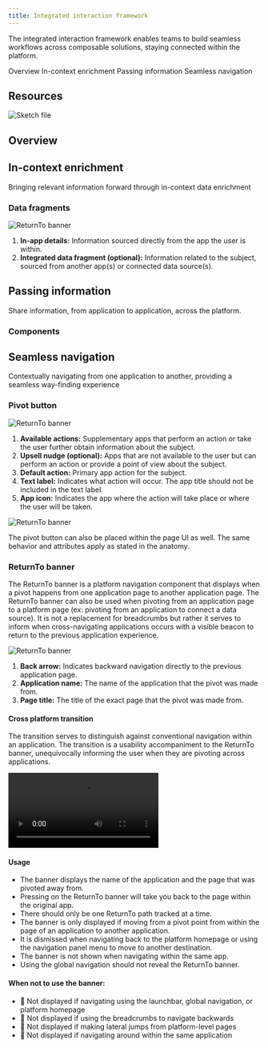 ```yaml
---
title: Integrated interaction framework
---
```


<PageDescription>

The integrated interaction framework enables teams to build seamless workflows across composable solutions, staying connected within the platform.

</PageDescription>


<AnchorLinks>
  <AnchorLink>Overview</AnchorLink>
  <AnchorLink>In-context enrichment</AnchorLink>
  <AnchorLink>Passing information</AnchorLink>
  <AnchorLink>Seamless navigation</AnchorLink>
</AnchorLinks>

## Resources

<Row className="resource-card-group">
  <Column colMd={4} colLg={4} noGutterSm>
    <ResourceCard
      subTitle="Integrated interaction components"
      actionIcon="download"
      aspectRatio="2:1"
      href="">

![Sketch file](images/sketch-icon.png)

  </ResourceCard>
  </Column>
</Row>


## Overview



## In-context enrichment

Bringing relevant information forward through in-context data enrichment

### Data fragments

<Row>
 <Column colLg={8}>

![ReturnTo banner](images/data-fragments-anatomy.jpg)

 </Column>
</Row>

1. **In-app details:** Information sourced directly from the app the user is within.
2. **Integrated data fragment (optional):** Information related to the subject, sourced from another app(s) or connected data source(s).


## Passing information

Share information, from application to application, across the platform.

### Components


## Seamless navigation

Contextually navigating from one application to another, providing a seamless way-finding experience

### Pivot button

<Row>
 <Column colLg={8}>

![ReturnTo banner](images/pivot-button-anatomy.jpg)

 </Column>
</Row>



1. **Available actions:** Supplementary apps that perform an action or take the user further obtain information about the subject.
2. **Upsell nudge (optional):** Apps that are not available to the user but can perform an action or provide a point of view about the subject.
3. **Default action:** Primary app action for the subject.
4. **Text label:** Indicates what action will occur. The app title should not be included in the text label.
5. **App icon:** Indicates the app where the action will take place or where the user will be taken.

<Row>
 <Column colLg={8}>

![ReturnTo banner](images/pivot-button-embedded.jpg)

 </Column>
</Row>

The pivot button can also be placed within the page UI as well. The same behavior and attributes apply as stated in the anatomy.


### ReturnTo banner

The ReturnTo banner is a platform navigation component that displays when a pivot happens from one application page to another application page. The ReturnTo banner can also be used when pivoting from an application page to a platform page (ex: pivoting from an application to connect a data source). It is not a replacement for breadcrumbs but rather it serves to inform when cross-navigating applications occurs with a visible beacon to return to the previous application experience.

<Row>
 <Column colLg={8}>

![ReturnTo banner](images/returnto-banner-anatomy.jpg)

 </Column>
</Row>

1. **Back arrow:** Indicates backward navigation directly to the previous application page.
2. **Application name:** The name of the application that the pivot was made from.
3. **Page title:** The title of the exact page that the pivot was made from.

#### Cross platform transition

The transition serves to distinguish against conventional navigation within an application. The transition is a usability accompaniment to the ReturnTo banner, unequivocally informing the user when they are pivoting across applications.

<Row>
 <Column colLg={8}>

<Video src="images/returnto-banner-example.mov">
  <track kind="captions" src="images/returnto-banner-example.mov" />
</Video>

 </Column>
</Row>

#### Usage
- The banner displays the name of the application and the page that was pivoted away from.
- Pressing on the ReturnTo banner will take you back to the page within the original app.
- There should only be one ReturnTo path tracked at a time.
- The banner is only displayed if moving from a pivot point from within the page of an application to another application.
- It is dismissed when navigating back to the platform homepage or using the navigation panel menu to move to another destination.
- The banner is not shown when navigating within the same app.
- Using the global navigation should not reveal the ReturnTo banner.

#### When not to use the banner:
- 🚫 Not displayed if navigating using the launchbar, global navigation, or platform homepage
- 🚫 Not displayed if using the breadcrumbs to navigate backwards
- 🚫 Not displayed if making lateral jumps from platform-level pages
- 🚫 Not displayed if navigating around within the same application